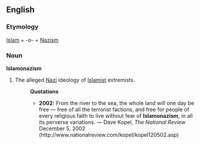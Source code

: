 ==English==
===Etymology===
[[Islam]] + -o- + [[Nazism]]

===Noun===
'''Islamonazism'''

#The alleged [[Nazi]] ideology of [[Islamist]] extremists.
#:'''Quotations'''
#:*'''2002:''' From the river to the sea, the whole land will one day be free — free of all the terrorist factions, and free for people of every religious faith to live without fear of '''Islamonazism''', in all its perverse variations. &mdash;  Dave Kopel, ''The National Review'' December 5, 2002 (http://www.nationalreview.com/kopel/kopel120502.asp)